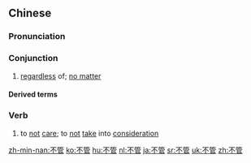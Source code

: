 ==Chinese==
{{zh-forms}}

===Pronunciation===
{{zh-pron
|m=不guǎn
|c=bat1 gun2
|h=pfs=put-kón
|mn=put-koán
|ma=Zh-bùguan.ogg
|cat=con
}}

===Conjunction===
{{zh-con}}

# [[regardless]] of; [[no matter]] {{gloss|what, how, etc.}}

====Derived terms====
{{zh-der|不管怎樣}}

===Verb===
{{zh-verb}}

# to [[not]] [[care]]; to [[not]] [[take]] into [[consideration]]

{{zh-cat|Elementary}}

[[zh-min-nan:不管]]
[[ko:不管]]
[[hu:不管]]
[[nl:不管]]
[[ja:不管]]
[[sr:不管]]
[[uk:不管]]
[[zh:不管]]